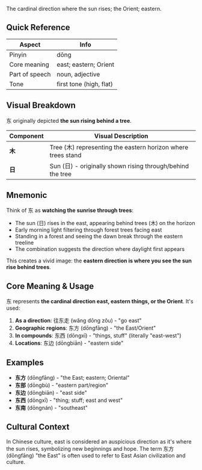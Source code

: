 The cardinal direction where the sun rises; the Orient; eastern.

## Quick Reference

| Aspect         | Info                    |
| -------------- | ----------------------- |
| Pinyin         | dōng                    |
| Core meaning   | east; eastern; Orient   |
| Part of speech | noun, adjective         |
| Tone           | first tone (high, flat) |

## Visual Breakdown

东 originally depicted **the sun rising behind a tree**.

| Component | Visual Description                                           |
| --------- | ------------------------------------------------------------ |
| **木**    | Tree (木) representing the eastern horizon where trees stand |
| **日**    | Sun (日) - originally shown rising through/behind the tree  |

## Mnemonic

Think of 东 as **watching the sunrise through trees**:

- The sun (日) rises in the east, appearing behind trees (木) on the horizon
- Early morning light filtering through forest trees facing east
- Standing in a forest and seeing the dawn break through the eastern treeline
- The combination suggests the direction where daylight first appears

This creates a vivid image: the **eastern direction is where you see the sun rise behind trees**.

## Core Meaning & Usage

东 represents **the cardinal direction east, eastern things, or the Orient**. It's used:

1. **As a direction**: 往东走 (wǎng dōng zǒu) - "go east"
2. **Geographic regions**: 东方 (dōngfāng) - "the East/Orient"
3. **In compounds**: 东西 (dōngxī) - "things, stuff" (literally "east-west")
4. **Locations**: 东边 (dōngbiān) - "eastern side"

## Examples

- **东方** (dōngfāng) - "the East; eastern; Oriental"
- **东部** (dōngbù) - "eastern part/region"
- **东边** (dōngbiān) - "east side"
- **东西** (dōngxī) - "thing; stuff; east and west"
- **东南** (dōngnán) - "southeast"

## Cultural Context

In Chinese culture, east is considered an auspicious direction as it's where the sun rises, symbolizing new beginnings and hope. The term 东方 (dōngfāng) "the East" is often used to refer to East Asian civilization and culture.
